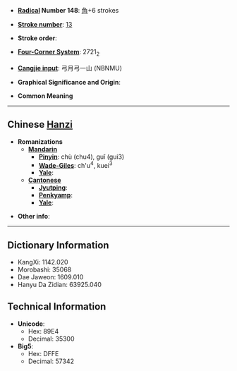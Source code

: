 * '''[[Wiktionary:Chinese radical index| Radical]] Number 148''': [[Wiktionary:Chinese radical index 角|角]]+6 strokes

* '''[[Wiktionary:Chinese total strokes index|Stroke number]]''': [[Wiktionary:Chinese total strokes index 13|13]]

* '''Stroke order''': 

* '''[[Wiktionary:Chinese four corner index|Four-Corner System]]''': 2721<sub>2</sub>

* '''[[Wiktionary:Chinese Cangjie index|Cangjie input]]''': 弓月弓一山 (NBNMU)

* '''Graphical Significance and Origin''': 

* '''Common Meaning'''

----

== Chinese [[Hanzi]] ==

* '''Romanizations'''
** '''[[Mandarin]]'''
*** '''[[Pinyin]]''': chù (chu4), guǐ (gui3)
*** '''[[Wade-Giles]]''': ch'u<sup>4</sup>, kuei<sup>3</sup>
*** '''[[Yale]]''': 
** '''[[Cantonese]]'''
*** '''[[Jyutping]]''':
*** '''[[Penkyamp]]''': 
*** '''[[Yale]]''': 

* '''Other info''': 

----

== Dictionary Information ==

* KangXi: 1142.020
* Morobashi: 35068
* Dae Jaweon: 1609.010
* Hanyu Da Zidian: 63925.040

== Technical Information ==

* '''Unicode''':
** Hex: 89E4
** Decimal: 35300
* '''Big5''':
** Hex: DFFE
** Decimal: 57342